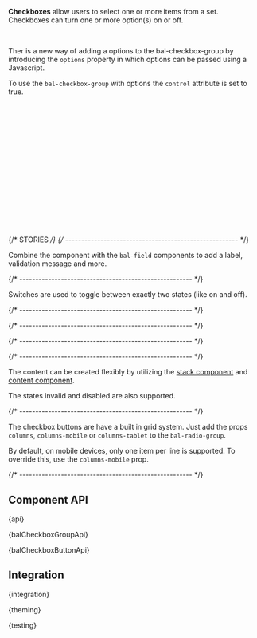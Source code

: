 

<Meta of={CheckboxStories} />

<StoryHeading of={CheckboxStories.Basic} hidden></StoryHeading>

<Banner of={CheckboxStories} />

<Lead>**Checkboxes** allow users to select one or more items from a set. Checkboxes can turn one or more option(s) on or
  off.</Lead>

<Canvas of={CheckboxStories.Basic} sourceState="shown" />

<PlaygroundBar of={CheckboxStories.Basic}></PlaygroundBar>

<br />

Ther is a new way of adding a options to the bal-checkbox-group
by introducing the `options` property in which options can be passed using a Javascript.

To use the `bal-checkbox-group` with options the `control` attribute is set to true.

```html
<bal-checkbox-group control [options]="options"></bal-checkbox-group>
```

```typescript
import { newBalCheckboxOption } from '@baloise/design-system-components'

@Component({
  selector: 'app-example-component',
  templateUrl: './example-component.component.html',
})
export class ExampleComponent {
  options = [
    newBalCheckboxOption({ value: '1', label: 'Label 1' }),
    newBalCheckboxOption({
      value: '2',
      label: () => 'Label with <a class="is-link" href="http://baloise.com">Link</a>',
    }),
  ]
}
```


{/* STORIES */}
{/* ------------------------------------------------------ */}

<StoryHeading of={CheckboxStories.FieldControl}></StoryHeading>

Combine the component with the `bal-field` components to add a label, validation message and more.

<Canvas of={CheckboxStories.FieldControl} />

{/* ------------------------------------------------------ */}

<StoryHeading of={CheckboxStories.Switch}></StoryHeading>

Switches are used to toggle between exactly two states (like on and off).

<Canvas of={CheckboxStories.Switch} />

{/* ------------------------------------------------------ */}

<StoryHeading of={CheckboxStories.Group}></StoryHeading>

<Canvas of={CheckboxStories.Group} />

{/* ------------------------------------------------------ */}

<StoryHeading of={CheckboxStories.VerticalGroup}></StoryHeading>

<Canvas of={CheckboxStories.VerticalGroup} />

{/* ------------------------------------------------------ */}

<StoryHeading of={CheckboxStories.FilterButtons}></StoryHeading>

<Canvas of={CheckboxStories.FilterButtons} />

{/* ------------------------------------------------------ */}

<StoryHeading of={CheckboxStories.CheckboxButton}></StoryHeading>

The content can be created flexibly by utilizing the [stack component](?path=/docs/components-layout-stack--documentation) and [content component](?path=/docs/components-layout-content--documentation).

The states invalid and disabled are also supported.

<Canvas of={CheckboxStories.CheckboxButton} />

{/* ------------------------------------------------------ */}

<StoryHeading of={CheckboxStories.CheckboxButtonGrid}></StoryHeading>

The checkbox buttons are have a built in grid system. Just add the props `columns`, `columns-mobile` or `columns-tablet` to the `bal-radio-group`.

By default, on mobile devices, only one item per line is supported. To override this, use the `columns-mobile` prop.

<Canvas of={CheckboxStories.CheckboxButtonGrid} />

{/* ------------------------------------------------------ */}

## Component API


<Markdown>{api}</Markdown>


<Markdown>{balCheckboxGroupApi}</Markdown>


<Markdown>{balCheckboxButtonApi}</Markdown>

## Integration


<Markdown>{integration}</Markdown>


<Markdown>{theming}</Markdown>


<Markdown>{testing}</Markdown>

<Footer>
  <LinkCards>
    <LinkCard
      pageTitle="Development/Form"
      description="The indispensable form controls, designed for maximum clarity. Form elements are used in combination with the CSS grid system"
    />
  </LinkCards>
</Footer>
